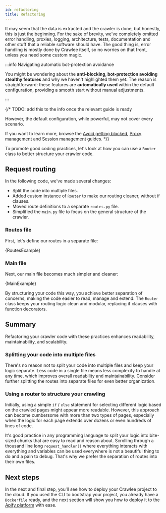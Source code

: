 ```yaml
---
id: refactoring
title: Refactoring
---
```




It may seem that the data is extracted and the crawler is done, but honestly, this is just the beginning. For the sake of brevity, we've completely omitted error handling, proxies, logging, architecture, tests, documentation and other stuff that a reliable software should have. The good thing is, error handling is mostly done by Crawlee itself, so no worries on that front, unless you need some custom magic.

:::info Navigating automatic bot-protextion avoidance

You might be wondering about the **anti-blocking, bot-protection avoiding stealthy features** and why we haven't highlighted them yet. The reason is straightforward: these features are **automatically used** within the default configuration, providing a smooth start without manual adjustments.

:::

{/* TODO: add this to the info once the relevant guide is ready

However, the default configuration, while powerful, may not cover every scenario.

If you want to learn more, browse the [Avoid getting blocked](../guides/avoid-blocking), [Proxy management](../guides/proxy-management) and [Session management](../guides/session-management) guides.
*/}

To promote good coding practices, let's look at how you can use a <ApiLink to="class/Router">`Router`</ApiLink> class to better structure your crawler code.

## Request routing

In the following code, we've made several changes:

- Split the code into multiple files.
- Added custom instance of <ApiLink to="class/Router">`Router`</ApiLink> to make our routing cleaner, without if clauses.
- Moved route definitions to a separate `routes.py` file.
- Simplified the `main.py` file to focus on the general structure of the crawler.

### Routes file

First, let's define our routes in a separate file:

<CodeBlock className="language-python" title="src/routes.py">
    {RoutesExample}
</CodeBlock>

### Main file

Next, our main file becomes much simpler and cleaner:

<CodeBlock className="language-python" title="src/main.py">
    {MainExample}
</CodeBlock>

By structuring your code this way, you achieve better separation of concerns, making the code easier to read, manage and extend. The <ApiLink to="class/Router">`Router`</ApiLink> class keeps your routing logic clean and modular, replacing if clauses with function decorators.

## Summary

Refactoring your crawler code with these practices enhances readability, maintainability, and scalability.

### Splitting your code into multiple files

There's no reason not to split your code into multiple files and keep your logic separate. Less code in a single file means less complexity to handle at any time, which improves overall readability and maintainability. Consider further splitting the routes into separate files for even better organization.

### Using a router to structure your crawling

Initially, using a simple `if` / `else` statement for selecting different logic based on the crawled pages might appear more readable. However, this approach can become cumbersome with more than two types of pages, especially when the logic for each page extends over dozens or even hundreds of lines of code.

It's good practice in any programming language to split your logic into bite-sized chunks that are easy to read and reason about. Scrolling through a thousand line long `request_handler()` where everything interacts with everything and variables can be used everywhere is not a beautiful thing to do and a pain to debug. That's why we prefer the separation of routes into their own files.

## Next steps

In the next and final step, you'll see how to deploy your Crawlee project to the cloud. If you used the CLI to bootstrap your project, you already have a `Dockerfile` ready, and the next section will show you how to deploy it to the [Apify platform](../deployment/apify-platform) with ease.
